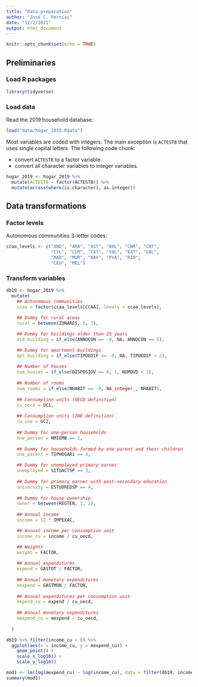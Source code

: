 ```yaml
---
title: "Data preparation"
author: "José C. Pernías"
date: "12/2/2021"
output: html_document
---
```


```r
knitr::opts_chunk$set(echo = TRUE)
```

## Preliminaries

### Load R packages

```r
library(tidyverse)
```


### Load data

Read the 2019 household database: 
```r
load("data/hogar_2019.Rdata")
```

Most variables are coded with integers. The main exception is `ACTESTB` that uses single capital letters. The following code chunk:

- convert `ACTESTB` to a factor variable
- convert all character variables to integer variables.

```r
hogar_2019 <- hogar_2019 %>%
  mutate(ACTESTB = factor(ACTESTB)) %>%
  mutate(across(where(is.character), as.integer))
```


## Data transformations

### Factor levels

Autonomous communities 3-letter codes:
```r
ccaa_levels <- c("AND", "ARA", "AST", "BAL", "CNR", "CNT",
                 "CYL", "CLM", "CAT", "VAL", "EXT", "GAL",
                 "MAD", "MUR", "NAV", "PVA", "RIO", 
                 "CEU", "MEL")
```

### Transform variables

```r
db19 <- hogar_2019 %>%
  mutate(
    ## Autonomous communities
    ccaa = factor(ccaa_levels[CCAA], levels = ccaa_levels),
    
    ## Dummy for rural areas
    rural = between(ZONARES, 5, 7),

    ## Dummy for buildings older than 25 years
    old_building = if_else(ANNOCON == -9, NA, ANNOCON == 6),

    ## Dummy for apartment buildings
    apt_building = if_else(TIPOEDIF == -9, NA, TIPOEDIF > 2),
    
    ## Number of houses
    num_houses = if_else(DISPOSIOV == 6, 1, NUMOVD + 1),
    
    ## Number of rooms
    num_rooms = if_else(NHABIT == -9, NA_integer_, NHABIT),
    
    ## Consumption units (OECD definition)
    cu_oecd = UC1,
    
    ## Consumption units (INE definition)
    cu_ine = UC2,
    
    ## Dummy for one-person households
    one_person = NMIEMB == 1,
    
    ## Dummy for households formed by one parent and their children
    one_parent = TIPHOGAR1 == 4,

    ## Dummy for unemployed primary earner
    unemployed = SITUACTSP == 3,
        
    ## Dummy for primary earner with post-secondary education
    university = ESTUDREDSP == 4,
    
    ## Dummy for house ownership 
    owner = between(REGTEN, 1, 2),
    
    ## Annual income
    income = 12 * IMPEXAC,

    ## Annual income per consumption unit
    income_cu = income / cu_oecd,

    ## Weights
    weight = FACTOR,
    
    ## Annual expenditures
    expend = GASTOT / FACTOR,
    
    ## Annual monetary expenditures
    mexpend = GASTMON / FACTOR,
    
    ## Annual expenditures per consumption unit
    expend_cu = expend / cu_oecd,
    
    ## Annual monetary expenditures
    mexpend_cu = mexpend / cu_oecd,
  
  ) 
```


```r
db19 %>% filter(income_cu > 0) %>%
  ggplot(aes(x = income_cu, y = mexpend_cu)) + 
    geom_point() +
    scale_x_log10() +
    scale_y_log10()
```

```r
mod1 <- lm(log(mexpend_cu) ~ log(income_cu), data = filter(db19, income_cu > 0))
summary(mod1)
```

